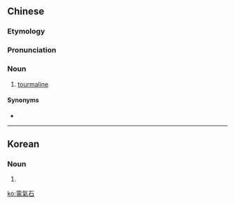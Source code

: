 {{also|电气石}}
==Chinese==
{{zh-forms|s=电气石|type=21}}

===Etymology===
{{rfe|lang=zh}}

===Pronunciation===
{{zh-pron
|m=diànqì shí
|c=din6 hei3 sek6
|cat=n
}}

===Noun===
{{zh-noun}}

# [[tourmaline]]

====Synonyms====
* {{zh-l|托瑪琳}}

{{zh-cat|Geology}}
{{zh-cat|Gems}}

----

==Korean==
{{ko-hanjatab}}

===Noun===
{{ko-noun|rv=jeon-giseok|hangeul=전기석}}

# {{hanja form of|전기석|tourmaline}}

[[ko:電氣石]]